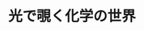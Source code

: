 ﻿---
title: "光で覗く化学の世界"
category: "理学院"
vol: 81
interviewee: "河合 明雄"
url: "https://professor.kanagawa-u.ac.jp/sci/chemistry/prof22.html"
tags: ["化学","光","合成","反応","物質"]
pdf: "81-2-kawai.pdf"
career: ""
pdfurl: "81-2-kawai/81-2-kawai.pdf"
preface: "光合成などに見られる光化学反応のように、化学現象の中には物質と光の相互作用により起こるものがある。河合研究室ではこの光と化学物質の相互作用をテーマとした物理化学の研究を行なっている。本稿では主に、河合研究室が掲げる目標の一つである新しい光現象の発見およびそれを利用した観測技術の開発について紹介する。"
---

